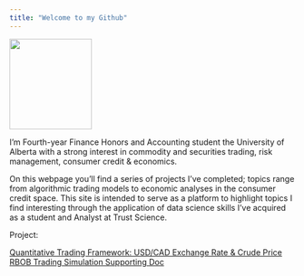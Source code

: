 ```yaml
---
title: "Welcome to my Github"
---
```


<img src="pfp.JPG" width="145.3465" height="160">


I'm Fourth-year Finance Honors and Accounting student the University of Alberta with a strong interest in commodity and securities trading, risk management, consumer credit & economics.

On this webpage you'll find a series of projects I've completed; topics range from algorithmic trading models to economic analyses in the consumer credit space. This site is intended to serve as a platform to highlight topics I find interesting through the application of data science skills I've acquired as a student and Analyst at Trust Science.

Project:

<div><a href="usdcad_uso.qmd">Quantitative Trading Framework: USD/CAD Exchange Rate & Crude Price</a></div>
<div><a href="RBOB.qmd">RBOB Trading Simulation Supporting Doc</a></div>



